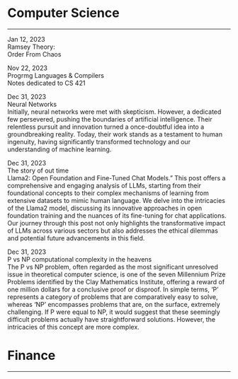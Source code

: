 <h1 class=post>Computer Science</h1>
<hr/>

<span class='meta'>Jan 12, 2023</span><br/>
<a href="ramsey3.qmd#ramsey3" style="text-decoration: none;">Ramsey Theory:</a><br/>
Order From Chaos

<span class='meta'>Nov 22, 2023</span><br/>
<a href="cs421.qmd#c2421" style="text-decoration: none;">Progrmg Languages & Compilers</a><br/>
Notes dedicated to CS 421

<span class="meta">Dec 31, 2023</span><br/>
<a href="lab1a.qmd#lab1a" style="text-decoration: none;">Neural Networks</a><br/>
Initially, neural networks were met with skepticism. However, a dedicated few persevered, pushing the boundaries of artificial intelligence. Their relentless pursuit and innovation turned a once-doubtful idea into a groundbreaking reality. Today, their work stands as a testament to human ingenuity, having significantly transformed technology and our understanding of machine learning.

<span class="meta">Dec 31, 2023</span><br/>
<a href="lab1a.qmd#lab1a" style="text-decoration: none;">The story of out time</a><br/>
Llama2: Open Foundation and Fine-Tuned Chat Models." This post offers a comprehensive and engaging analysis of LLMs, starting from their foundational concepts to their complex mechanisms of learning from extensive datasets to mimic human language. We delve into the intricacies of the Llama2 model, discussing its innovative approaches in open foundation training and the nuances of its fine-tuning for chat applications. Our journey through this post not only highlights the transformative impact of LLMs across various sectors but also addresses the ethical dilemmas and potential future advancements in this field.

<span class="meta">Dec 31, 2023</span><br/>
<a href="lab1a.qmd#lab1a" style="text-decoration: none;">P vs NP computational complexity in the heavens</a><br/>
The P vs NP problem, often regarded as the most significant unresolved issue in theoretical computer science, is one of the seven Millennium Prize Problems identified by the Clay Mathematics Institute, offering a reward of one million dollars for a conclusive proof or disproof. In simple terms, 'P' represents a category of problems that are comparatively easy to solve, whereas 'NP' encompasses problems that are, on the surface, extremely challenging. If P were equal to NP, it would suggest that these seemingly difficult problems actually have straightforward solutions. However, the intricacies of this concept are more complex.


<h1 class=post>Finance</h1>
<hr/>

